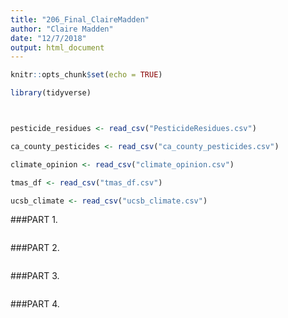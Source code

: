 ```yaml
---
title: "206_Final_ClaireMadden"
author: "Claire Madden"
date: "12/7/2018"
output: html_document
---
```


```r
knitr::opts_chunk$set(echo = TRUE)
```

```r

library(tidyverse)




```

```r
pesticide_residues <- read_csv("PesticideResidues.csv")

ca_county_pesticides <- read_csv("ca_county_pesticides.csv")

climate_opinion <- read_csv("climate_opinion.csv")

tmas_df <- read_csv("tmas_df.csv")

ucsb_climate <- read_csv("ucsb_climate.csv")


```


###PART 1.
```r

```


###PART 2.
```r

```



###PART 3. 
```r

```




###PART 4.
```r

```




